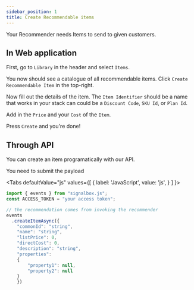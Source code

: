 ```yaml
---
sidebar_position: 1
title: Create Recommendable items
---
```




Your Recommender needs Items to send to given customers. 

## In Web application

First, go to `Library` in the header and select `Items`.

You now should see a catalogue of all recommendable items. Click `Create Recommendable Item` in the top-right.

Now fill out the details of the item. The `Item Identifier` should be a name that works in your stack can could be a `Discount Code`, `SKU Id`, or `Plan Id`.

Add in the `Price` and your `Cost` of the `Item`. 

Press `Create` and you're done!

## Through API
You can create an item programatically with our API.

You need to submit the payload 

<Tabs
  defaultValue="js"
  values={[
    { label: 'JavaScript', value: 'js', }
  ]
}>

<TabItem value="js">

```js
import { events } from "signalbox.js";
const ACCESS_TOKEN = "your access token";

// the recommendation comes from invoking the recommender
events
  .createItemAsync({
    "commonId": "string",
    "name": "string",
    "listPrice": 0,
    "directCost": 0,
    "description": "string",
    "properties": 
    {
        "property1": null,
        "property2": null
    }
    })

```

</TabItem>
</Tabs>



